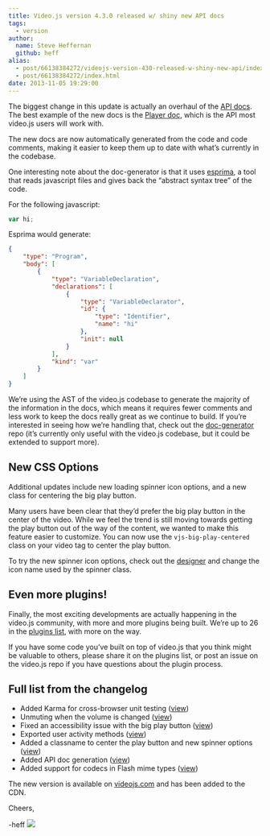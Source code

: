 ```yaml
---
title: Video.js version 4.3.0 released w/ shiny new API docs
tags:
  - version
author:
  name: Steve Heffernan
  github: heff
alias:
  - post/66138384272/videojs-version-430-released-w-shiny-new-api/index.html
  - post/66138384272/index.html
date: 2013-11-05 19:29:00
---
```


The biggest change in this update is actually an overhaul of the [API docs](https://github.com/videojs/video.js/tree/v4.3.0/docs/api). The best example of the new docs is the [Player doc](https://github.com/videojs/video.js/blob/v4.3.0/docs/api/vjs.Player.md), which is the API most video.js users will work with.

The new docs are now automatically generated from the code and code comments, making it easier to keep them up to date with what&rsquo;s currently in the codebase.

One interesting note about the doc-generator is that it uses [esprima](http://esprima.org), a tool that reads javascript files and gives back the &ldquo;abstract syntax tree&rdquo; of the code.

For the following javascript:

```javascript
var hi;
```

Esprima would generate:

```json
{
    "type": "Program",
    "body": [
        {
            "type": "VariableDeclaration",
            "declarations": [
                {
                    "type": "VariableDeclarator",
                    "id": {
                        "type": "Identifier",
                        "name": "hi"
                    },
                    "init": null
                }
            ],
            "kind": "var"
        }
    ]
}
```

We&rsquo;re using the AST of the video.js codebase to generate the majority of the information in the docs, which means it requires fewer comments and less work to keep the docs really great as we continue to build. If you&rsquo;re interested in seeing how we&rsquo;re handling that, check out the [doc-generator](https://github.com/videojs/doc-generator) repo (it&rsquo;s currently only useful with the video.js codebase, but it could be extended to support more).

## New CSS Options

Additional updates include new loading spinner icon options, and a new class for centering the big play button.

Many users have been clear that they&rsquo;d prefer the big play button in the center of the video. While we feel the trend is still moving towards getting the play button out of the way of the content, we wanted to make this feature easier to customize. You can now use the `vjs-big-play-centered` class on your video tag to center the play button.

To try the new spinner icon options, check out the [designer](http://designer.videojs.com) and change the icon name used by the spinner class.

## Even more plugins!

Finally, the most exciting developments are actually happening in the video.js community, with more and more plugins being built. We&rsquo;re up to 26 in the [plugins list](https://github.com/videojs/video.js/wiki/Plugins), with more on the way.

If you have some code you&rsquo;ve built on top of video.js that you think might be valuable to others, please share it on the plugins list, or post an issue on the video.js repo if you have questions about the plugin process.

## Full list from the changelog

*   Added Karma for cross-browser unit testing ([view](https://github.com/videojs/video.js/pull/714))
*   Unmuting when the volume is changed ([view](https://github.com/videojs/video.js/pull/720))
*   Fixed an accessibility issue with the big play button ([view](https://github.com/videojs/video.js/pull/777))
*   Exported user activity methods ([view](https://github.com/videojs/video.js/pull/783))
*   Added a classname to center the play button and new spinner options ([view](https://github.com/videojs/video.js/pull/784))
*   Added API doc generation ([view](https://github.com/videojs/video.js/pull/801))
*   Added support for codecs in Flash mime types ([view](https://github.com/videojs/video.js/pull/805))

The new version is available on [videojs.com](http://www.videojs.com) and  has been added to the CDN.

Cheers,

-heff
![](http://feeds.feedburner.com/~r/video-js/~4/HFDZaCSgXYI)
